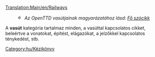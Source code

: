 [[Translation:Main/en/Railways]]

:[[File:en/Searchtool.png|16px]] ''Az OpenTTD vasútjainak magyarázatához lásd: [[Main/hu/Vasútépítés|Fő szócikk]]''

A '''vasút''' kategória tartalmaz minden, a vasúttal kapcsolatos cikket, beleértve a vonatokat, építést, elágazókat, a jelzőkkel kapcsolatos ténykedést, stb.

[[Category:hu/Kézikönyv]]